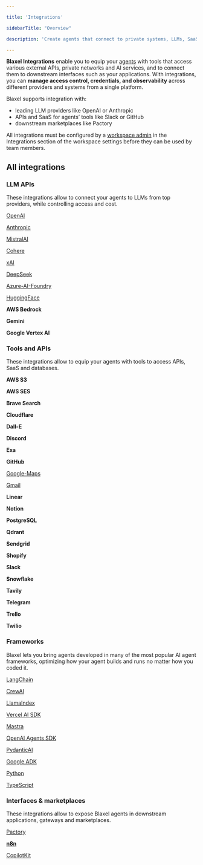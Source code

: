 ```yaml
---

title: 'Integrations'

sidebarTitle: "Overview"

description: 'Create agents that connect to private systems, LLMs, SaaS, databases, and APIs.'

---
```


**Blaxel Integrations** enable you to equip your [agents](Agents/Overview) with tools that access various external APIs, private networks and AI services, and to connect them to downstream interfaces such as your applications. With integrations, you can **manage access control, credentials, and observability** across different providers and systems from a single platform.

Blaxel supports integration with:

- leading LLM providers like OpenAI or Anthropic
- APIs and SaaS for agents’ tools like Slack or GitHub
- downstream marketplaces like Pactory

All integrations must be configured by a [workspace admin](Security/Workspace-access-control) in the Integrations section of the workspace settings before they can be used by team members.

## All integrations

### LLM APIs

These integrations allow to connect your agents to LLMs from top providers, while controlling access and cost.

[OpenAI](Integrations/OpenAI)

[Anthropic](Integrations/Anthropic)

[MistralAI](Integrations/MistralAI)

[Cohere](Integrations/Cohere)

[xAI](Integrations/xAI)

[DeepSeek](Integrations/DeepSeek)

[Azure-AI-Foundry](Integrations/Azure-AI-Foundry)

[HuggingFace](Integrations/HuggingFace)

**AWS Bedrock**

**Gemini**

**Google Vertex AI**

### Tools and APIs

These integrations allow to equip your agents with tools to access APIs, SaaS and databases.

**AWS S3**

**AWS SES**

**Brave Search**

**Cloudflare**

**Dall-E**

**Discord**

**Exa**

**GitHub**

[Google-Maps](Integrations/Google-Maps)

[Gmail](Integrations/Gmail)

**Linear**

**Notion**

**PostgreSQL**

**Qdrant**

**Sendgrid**

**Shopify**

**Slack**

**Snowflake**

**Tavily**

**Telegram**

**Trello**

**Twilio**

### Frameworks

Blaxel lets you bring agents developed in many of the most popular AI agent frameworks, optimizing how your agent builds and runs no matter how you coded it.

[LangChain](Frameworks/LangChain)

[CrewAI](https://www.notion.so/CrewAI-19a47e47b1ea80dfb8bdd8c8d77bb8bb?pvs=21)

[LlamaIndex](Frameworks/LlamaIndex)

[Vercel AI SDK](Frameworks/Vercel-AI)

[Mastra](Frameworks/Mastra)

[OpenAI Agents SDK](Frameworks/OpenAI-Agents)

[PydanticAI](Frameworks/PydanticAI)

[Google ADK](Frameworks/ADK)

[Python](Agents/Develop-an-agent-py)

[TypeScript](Agents/Develop-an-agent-ts)

### Interfaces & marketplaces

These integrations allow to expose Blaxel agents in downstream applications, gateways and marketplaces.

[Pactory](Integrations/Pactory)

[**n8n**](Agents/Integrate-in-apps/n8n)

[CopilotKit](Agents/Integrate-in-apps/CopilotKit)